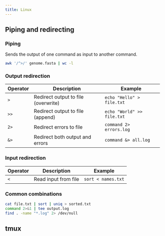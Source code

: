 ```yaml
---
title: Linux
---
```


## Piping and redirecting

### Piping

Sends the output of one command as input to another command.

```sh "|" title="Counting entries in a FASTA file"
awk '/^>/' genome.fasta | wc -l
```

### Output redirection

| Operator | Description | Example |
|----------|-------------|---------|
| `>` | Redirect output to file (overwrite) | `echo "Hello" > file.txt` |
| `>>` | Redirect output to file (append) | `echo "World" >> file.txt` |
| `2>` | Redirect errors to file | `command 2> errors.log` |
| `&>` | Redirect both output and errors | `command &> all.log` |

### Input redirection

| Operator | Description | Example |
|----------|-------------|---------|
| `<` | Read input from file | `sort < names.txt` |

### Common combinations

```sh "|" ">" "2>" "2>&1"
cat file.txt | sort | uniq > sorted.txt
command 2>&1 | tee output.log
find . -name "*.log" 2> /dev/null
```

## tmux
